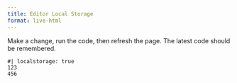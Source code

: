 ```yaml
---
title: Editor Local Storage
format: live-html
---
```


Make a change, run the code, then refresh the page. The latest code should be remembered.

```webr
#| localstorage: true
123
456
```
